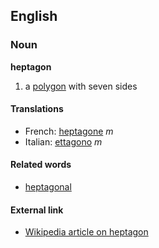 ==English==
===Noun===
'''heptagon'''

#a [[polygon]] with seven sides 

====Translations====
*French: [[heptagone]] ''m''
*Italian: [[ettagono]] ''m''

====Related words====
*[[heptagonal]]

====External link====
*[[en:heptagon|Wikipedia article on heptagon]]